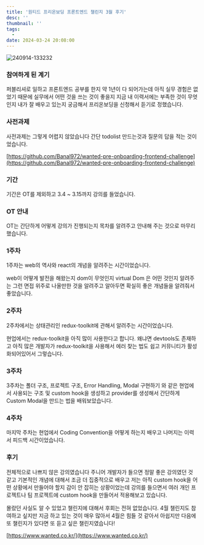 ```yaml
---
title: '원티드 프리온보딩 프론트엔드 챌린지 3월 후기'
desc: ''
thumbnail: ''
tags:
  - 
date: 2024-03-24 20:08:00
---
```


![240914-133232](/posts/pre-onboarding-2024-03/240914-133232.png)

### 참여하게 된 계기

퍼블리셔로 일하고 프론트엔드 공부를 한지 약 1년이 다 되어가는데 아직 실무 경험은 없었기 때문에 실무에서 어떤 것을 쓰는 것이 좋을지 지금 내 이력서에는 부족한 것이 무엇인지 내가 잘 배우고 있는지 궁금해서 프리온보딩을 신청해서 듣기로 정했습니다.

### 사전과제

사전과제는 그렇게 어렵지 않았습니다
간단 todolist 만드는것과 질문의 답을 적는 것이었습니다.

[https://github.com/Banal972/wanted-pre-onboarding-frontend-challenge](https://github.com/Banal972/wanted-pre-onboarding-frontend-challenge)

### 기간

기간은 OT를 제외하고 3.4 ~ 3.15까지 강의를 들었습니다.

### OT 안내

OT는 간단하게 어떻게 강의가 진행되는지 목차를 알려주고 안내해 주는 것으로 마무리했습니다.

### 1주차

1주차는 web의 역사와 react의 개념을 알려주는 시간이었습니다.

web이 어떻게 발전을 해왔는지 dom이 무엇인지 virtual Dom 은 어떤 것인지 알려주는 그런 면접 위주로 나올만한 것을 알려주고 알아두면 확실히 좋은 개념들을 알려줘서 좋았습니다.

### 2주차

2주차에서는 상태관리인 redux-toolkit에 관해서 알려주는 시간이었습니다.

현업에서는 redux-toolkit을 아직 많이 사용한다고 합니다. 왜냐면 devtools도 존재하고 아직 많은 개발자가 redux-toolkit을 사용해서 에러 찾는 법도 쉽고 커뮤니티가 활성화되어있어서 그렇습니다.

### 3주차

3주차는 폴더 구조, 프로젝트 구조, Error Handling, Modal 구현하기 와 같은 현업에서 사용되는 구조 및 custom hook을 생성하고 provider를 생성해서 간단하게 Custom Modal을 만드는 법을 배워보았습니다.

### 4주차

마지막 주차는 현업에서 Coding Convention을 어떻게 하는지 배우고 나머지는 이력서 피드백 시간이었습니다.

### 후기

전체적으로 나쁘지 않은 강의였습니다 주니어 개발자가 들으면 정말 좋은 강의였던 것 같고 기본적인 개념에 대해서 조금 더 집중적으로 배우고 저는 아직 custom hook을 어떤 상황에서 만들어야 할지 감이 안 잡히는 상황이었는데 강의를 들으면서 여러 개인 프로젝트나 팀 프로젝트에 custom hook을 만들어서 적용해보고 있습니다.

몰랐던 사실도 알 수 있었고 챌린지에 대해서 후회는 전혀 없었습니다. 4월 챌린지도 참여하고 싶지만 지금 하고 있는 것이 매우 많아서 4월은 힘들 것 같아서 아쉽지만 다음에 또 챌린지가 있다면 또 듣고 싶은 챌린지였습니다!

[https://www.wanted.co.kr/](https://www.wanted.co.kr/)